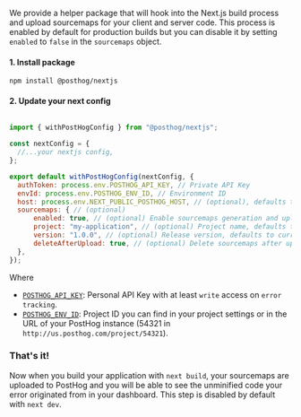 We provide a helper package that will hook into the Next.js build process and upload sourcemaps for your client and server code. This process is enabled by default for production builds but you can disable it by setting `enabled` to `false` in the `sourcemaps` object.

#### 1. Install package

```shell
npm install @posthog/nextjs
```

#### 2. Update your next config

```js file=next.config.js

import { withPostHogConfig } from "@posthog/nextjs";

const nextConfig = {
  //...your nextjs config,
};

export default withPostHogConfig(nextConfig, {
  authToken: process.env.POSTHOG_API_KEY, // Private API Key
  envId: process.env.POSTHOG_ENV_ID, // Environment ID
  host: process.env.NEXT_PUBLIC_POSTHOG_HOST, // (optional), defaults to https://us.posthog.com
  sourcemaps: { // (optional)
      enabled: true, // (optional) Enable sourcemaps generation and upload, default to true on production builds
      project: "my-application", // (optional) Project name, defaults to repository name
      version: "1.0.0", // (optional) Release version, defaults to current git commit
      deleteAfterUpload: true, // (optional) Delete sourcemaps after upload, defaults to true
  },
});

```

Where
- [`POSTHOG_API_KEY`](https://app.posthog.com/settings/user-api-keys#variables): Personal API Key with at least `write` access on `error tracking`.
- [`POSTHOG_ENV_ID`](https://app.posthog.com/settings/environment#variables): Project ID you can find in your project settings or in the URL of your PostHog instance (54321 in `http://us.posthog.com/project/54321`).

### That's it!

Now when you build your application with `next build`, your sourcemaps are uploaded to PostHog and you will be able to see the unminified code your error originated from in your dashboard. This step is disabled by default with `next dev`.
